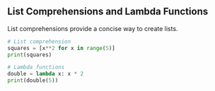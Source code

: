 ## List Comprehensions and Lambda Functions

List comprehensions provide a concise way to create lists.

```python
# List comprehension
squares = [x**2 for x in range(5)]
print(squares)

# Lambda functions
double = lambda x: x * 2
print(double(5))
```
